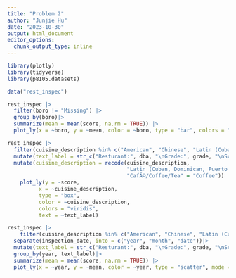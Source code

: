 ```yaml
---
title: "Problem 2"
author: "Junjie Hu"
date: "2023-10-30"
output: html_document
editor_options: 
  chunk_output_type: inline
---
```


```r
library(plotly)
library(tidyverse)
library(p8105.datasets)

data("rest_inspec")

```

```r
rest_inspec |> 
  filter(boro != "Missing") |>
  group_by(boro)|>
  summarize(mean = mean(score, na.rm = TRUE)) |>
  plot_ly(x = ~boro, y = ~mean, color = ~boro, type = "bar", colors = "viridis")
```

```r
rest_inspec |>
  filter(cuisine_description %in% c("American", "Chinese", "Latin (Cuban, Dominican, Puerto Rican, South & Central American)", "Pizza", "Italian", "CafÃ©/Coffee/Tea", "Mexican", "Japanese")) |>
  mutate(text_label = str_c("Resturant:", dba, "\nGrade:", grade, "\nScore", score))|>
  mutate(cuisine_description = recode(cuisine_description, 
                                      "Latin (Cuban, Dominican, Puerto Rican, South & Central American)" = "Latin", 
                                      "CafÃ©/Coffee/Tea" = "Coffee")) |>
    plot_ly(y = ~score, 
          x = ~cuisine_description, 
          type = "box", 
          color = ~cuisine_description,
          colors = "viridis",
          text = ~text_label)
```

```r
rest_inspec |> 
    filter(cuisine_description %in% c("American", "Chinese", "Latin (Cuban, Dominican, Puerto Rican, South & Central American)", "Pizza", "Italian", "CafÃ©/Coffee/Tea", "Mexican", "Japanese")) |>
  separate(inspection_date, into = c("year", "month", "date"))|>
  mutate(text_label = str_c("Resturant:", dba, "\nGrade:", grade, "\nScore", score))|>
  group_by(year, text_label)|>
  summarize(mean = mean(score, na.rm = TRUE)) |>
  plot_ly(x = ~year, y = ~mean, color = ~year, type = "scatter", mode = "markers", text = ~text_label, alpha = 0.5)
```
